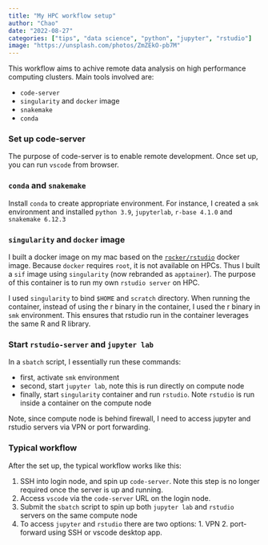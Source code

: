 ```yaml
---
title: "My HPC workflow setup"
author: "Chao"
date: "2022-08-27"
categories: ["tips", "data science", "python", "jupyter", "rstudio"]
image: "https://unsplash.com/photos/ZmZEkO-pb7M"
---
```


This workflow aims to achive remote data analysis on high performance computing clusters. Main tools involved are:

* `code-server`
* `singularity` and `docker` image
* `snakemake`
* `conda`

### Set up code-server

The purpose of code-server is to enable remote development. Once set up, you can run `vscode` from browser. 

### `conda` and `snakemake`

Install `conda` to create appropriate environment. For instance, I created a `smk` environment and installed `python 3.9`, `jupyterlab`, `r-base 4.1.0` and `snakemake 6.12.3`

### `singularity` and `docker` image

I built a docker image on my mac based on the [`rocker/rstudio`](https://hub.docker.com/r/rocker/rstudio) docker image. Because `docker` requires `root`, it is not available on HPCs. Thus I built a `sif` image using `singularity` (now rebranded as `apptainer`). The purpose of this container is to run my own `rstudio server` on HPC. 

I used `singularity` to bind `$HOME` and `scratch` directory. When running the container, instead of using the r binary in the container, I used the r binary in `smk` environment. This ensures that rstudio run in the container leverages the same R and R library. 

### Start `rstudio-server` and `jupyter lab`

In a `sbatch` script, I essentially run these commands:

*   first, activate `smk` environment
*   second, start `jupyter lab`, note this is run directly on compute node
*   finally, start `singularity` container and run `rstudio`. Note `rstudio` is run inside a container on the compute node

Note, since compute node is behind firewall, I need to access jupyter and rstudio servers via VPN or port forwarding.

### Typical workflow

After the set up, the typical workflow works like this: 

1.    SSH into login node, and spin up `code-server`. Note this step is no longer required once the server is up and running.
2.    Access `vscode` via the `code-server` URL on the login node.
3.    Submit the `sbatch` script to spin up both `jupyter lab` and `rstudio` servers on the same compute node
4.    To access `jupyter` and `rstudio` there are two options:
    1.    VPN
    2.    port-forward using SSH or vscode desktop app.
